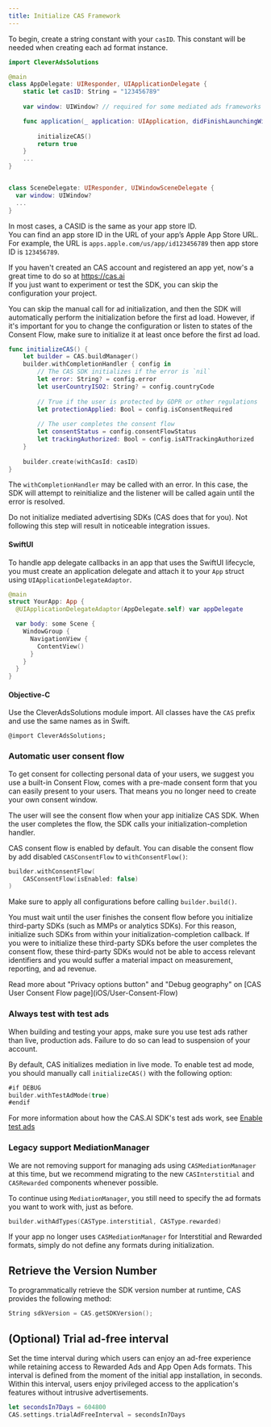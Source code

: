 ```yaml
---
title: Initialize CAS Framework
---
```


To begin, create a string constant with your `casID`. This constant will be needed when creating each ad format instance.

```swift
import CleverAdsSolutions

@main
class AppDelegate: UIResponder, UIApplicationDelegate { 
    static let casID: String = "123456789"
    
    var window: UIWindow? // required for some mediated ads frameworks

    func application(_ application: UIApplication, didFinishLaunchingWithOptions launchOptions: [UIApplication.LaunchOptionsKey: Any]?) -> Bool {
    
        initializeCAS()
        return true
    }
    ...
}


class SceneDelegate: UIResponder, UIWindowSceneDelegate {
  var window: UIWindow?
  ...
}
```

<Accordion title="What is CAS ID?">

In most cases, a CASID is the same as your app store ID.  
You can find an app store ID in the URL of your app’s Apple App Store URL. For example, the URL is `apps.apple.com/us/app/id123456789` then app store ID is `123456789`.  
 
If you haven't created an CAS account and registered an app yet, now's a great time to do so at https://cas.ai  
If you just want to experiment or test the SDK, you can skip the configuration your project.

</Accordion>

You can skip the manual call for ad initialization, and then the SDK will automatically perform the initialization before the first ad load. However, if it's important for you to change the configuration or listen to states of the Consent Flow, make sure to initialize it at least once before the first ad load.

```swift
func initializeCAS() {
    let builder = CAS.buildManager()
    builder.withCompletionHandler { config in
        // The CAS SDK initializes if the error is `nil`
        let error: String? = config.error
        let userCountryISO2: String? = config.countryCode
        
        // True if the user is protected by GDPR or other regulations
        let protectionApplied: Bool = config.isConsentRequired
        
        // The user completes the consent flow
        let consentStatus = config.consentFlowStatus
        let trackingAuthorized: Bool = config.isATTrackingAuthorized
    }
        
    builder.create(withCasId: casID)
}
```

The `withCompletionHandler` may be called with an error. In this case, the SDK will attempt to reinitialize and the listener will be called again until the error is resolved.

<Error>  
Do not initialize mediated advertising SDKs (CAS does that for you).  
Not following this step will result in noticeable integration issues.
</Error>

#### SwiftUI
To handle app delegate callbacks in an app that uses the SwiftUI lifecycle, you must create an application delegate and attach it to your `App` struct using `UIApplicationDelegateAdaptor`.
```swift
@main
struct YourApp: App {
  @UIApplicationDelegateAdaptor(AppDelegate.self) var appDelegate

  var body: some Scene {
    WindowGroup {
      NavigationView {
        ContentView()
      }
    }
  }
}
```

#### Objective-C
Use the CleverAdsSolutions module import. All classes have the `CAS` prefix and use the same names as in Swift.
```objc
@import CleverAdsSolutions;
```

### Automatic user consent flow
To get consent for collecting personal data of your users, we suggest you use a built-in Consent Flow, comes with a pre-made consent form that you can easily present to your users. That means you no longer need to create your own consent window.  

The user will see the consent flow when your app initialize CAS SDK. When the user completes the flow, the SDK calls your initialization-completion handler.

CAS consent flow is enabled by default. You can disable the consent flow by add disabled  `CASConsentFlow` to `withConsentFlow()`:
```swift
builder.withConsentFlow(
    CASConsentFlow(isEnabled: false)
)
```

Make sure to apply all configurations before calling `builder.build()`.

You must wait until the user finishes the consent flow before you initialize third-party SDKs (such as MMPs or analytics SDKs). For this reason, initialize such SDKs from within your initialization-completion callback. If you were to initialize these third-party SDKs before the user completes the consent flow, these third-party SDKs would not be able to access relevant identifiers and you would suffer a material impact on measurement, reporting, and ad revenue.

<Info>
Read more about "Privacy options button" and "Debug geography" on [CAS User Consent Flow page](iOS/User-Consent-Flow)
</Info>

### Always test with test ads
When building and testing your apps, make sure you use test ads rather than live, production ads. Failure to do so can lead to suspension of your account.

By default, CAS initializes mediation in live mode. To enable test ad mode, you should manually call `initializeCAS()` with the following option:
```swift
#if DEBUG
builder.withTestAdMode(true)
#endif
```

For more information about how the CAS.AI SDK's test ads work, see [Enable test ads](iOS/Enabling-test-ads)

### Legacy support MediationManager
We are not removing support for managing ads using `CASMediationManager` at this time, but we recommend migrating to the new `CASInterstitial` and `CASRewarded` components whenever possible.

To continue using `MediationManager`, you still need to specify the ad formats you want to work with, just as before.  
```swift
builder.withAdTypes(CASType.interstitial, CASType.rewarded)
```
If your app no longer uses `CASMediationManager` for Interstitial and Rewarded formats, simply do not define any formats during initialization.

## Retrieve the Version Number
To programmatically retrieve the SDK version number at runtime, CAS provides the following method:
```swift
String sdkVersion = CAS.getSDKVersion();
```

## (Optional) Trial ad-free interval
Set the time interval during which users can enjoy an ad-free experience while retaining access
to Rewarded Ads and App Open Ads formats. This interval is defined from the moment of the initial
app installation, in seconds. Within this interval, users enjoy privileged access to the
application's features without intrusive advertisements.

```swift
let secondsIn7Days = 604800
CAS.settings.trialAdFreeInterval = secondsIn7Days
```
